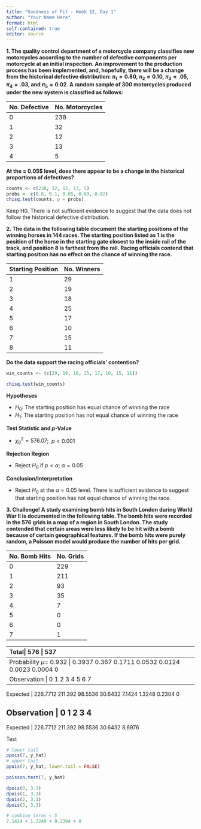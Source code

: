 ```yaml
---
title: "Goodness of Fit - Week 12, Day 1"
author: "Your Name Here"
format: html
self-contained: true
editor: source
---
```


**1. The quality control department of a motorcycle company classifies new motorcycles according to the number of defective components per motorcycle at an initial inspection. An improvement to the production process has been implemented, and, hopefully, there will be a change from the historical defective distribution: $\pi_1 = 0.80,$ $\pi_2 = 0.10,$ $\pi_3 = .05,$ $\pi_4 = .03,$ and $\pi_5 = 0.02$. A random sample of 300 motorcycles produced under the new system is classified as follows:**

| No. Defective | No. Motorcycles |
|---|---        |
| 0 | 238       |
| 1 | 32        |
| 2 | 12        |
| 3 | 13        |
| 4 | 5         |

**At the \alpha = 0.05$ level, does there appear to be a change in the historical proportions of defectives?**

```r
counts <- c(238, 32, 12, 13, 5)
probs <- c(0.8, 0.1, 0.05, 0.03, 0.02)
chisq.test(counts, p = probs)
```
Keep H0. There is not sufficient evidence to suggest that the data does not follow the historical defective distribution.

**2. The data in the following table document the starting positions of the winning horses in 144 races. The starting position listed as 1 is the position of the horse in the starting gate closest to the inside rail of the track, and position 8 is farthest from the rail. Racing officials contend that starting position has no effect on the chance of winning the race.**

| Starting Position | No. Winners |
|---|---|
| 1 | 29 |
| 2 | 19 |
| 3 | 18 |
| 4 | 25 |
| 5 | 17 |
| 6 | 10 |
| 7 | 15 |
| 8 | 11 |

**Do the data support the racing officials' contention?**

```r
win_counts <- (c(29, 19, 18, 25, 17, 10, 15, 11))

chisq.test(win_counts)
```
**Hypotheses**

- $H_0$: The starting position has equal chance of winning the race
- $H_1$: The starting position has not equal chance of winning the race

**Test Statistic and *p*-Value**

- $\chi_0^2=576.07$; $\ p < 0.001$

**Rejection Region**

- Reject $H_0$ if $p < \alpha$; $\alpha=0.05$

**Conclusion/Interpretation**

- Reject $H_0$ at the $\alpha=0.05$ level. There is sufficient evidence to suggest that starting position has not equal chance of winning the race.

**3. Challenge! A study examining bomb hits in South London during World War II is documented in the following table. The bomb hits were recorded in the 576 grids in a map of a region in South London. The study contended that certain areas were less likely to be hit with a bomb because of certain geographical features. If the bomb hits were purely random, a Poisson model would produce the number of hits per grid.**

| No. Bomb Hits | No. Grids |
|----|-------|
| 0  | 229   | 0
| 1  | 211   | 211
| 2  | 93    | 186
| 3  | 35    | 105
| 4  | 7     | 28
| 5  | 0     | 0
| 6  | 0     | 0
| 7  | 1     | 7
-------------------
Total| 576   | 537

**Does the distribution of bomb hits appear to be random across this region of South London?**

```r
n = sum(229, 211, 93, 35, 7, 0, 0, 1) #576
total = (0*229 + 1*211 + 2*93 + 3*35 + 4*7 + 7*1) #537

# mean for poisson distribution
y_hat = total/n #537/576
y_hat

# Poisson probabilities
# e_lambda = 1/(2.718281828)^0.932
# e_lambda

probabilities <- round(dpois(0:7, lambda = y_hat), digits = 4)
probabilities

# expected frequencies
expected <- probabilities * n
expected

e4 = expected[5]+expected[6]+expected[7]
e4

# Combine observations 5,6,7 into observation 4
observation_freq_group <- c(229, 211, 93, 35, 8)
expected_freq_group <- c(expected[1], expected[2], expected[3], expected[4], e4)

# Sum of observation and expected groups
observation_sum <- sum(observation_freq_group)
expected_sum <- sum(expected_freq_group)

# Recalculate expected frequencies as 576
diff = observation_sum - expected_sum
expected_freq_sum <- expected_sum + diff

expected_freq_group[length(expected_freq_group)] <- n - sum(expected_freq_group[1:(length(expected_freq_group)-1)])
expected_freq_group
# Goodness of Fit
chisq.test(observation_freq_group, p = expected_freq_group/n)

```
Observation   |   0       1       2       3       4       5       6       7
------------------------------------------------------------------------------
Probability
$\mu$= 0.932  | 0.3937  0.367   0.1711  0.0532  0.0124  0.0023  0.0004    0


Observation   |   0           1         2         3         4         5         6       7
-------------------------------------------------------------------------------------------
Expected      | 226.7712    211.392   98.5536   30.6432   7.1424    1.3248    0.2304    0


Observation   |   0           1         2         3         4
-------------------------------------------------------------------
Expected      | 226.7712    211.392   98.5536   30.6432    8.6976

Test
```r
# lower tail
ppois(7, y_hat)
# upper tail
ppois(7, y_hat, lower.tail = FALSE)

poisson.test(7, y_hat)

dpois(0, 3.3)
dpois(1, 3.3)
dpois(2, 3.3)
dpois(3, 3.3)

# combine terms < 5
7.1424 + 1.3248 + 0.2304 + 0
```



